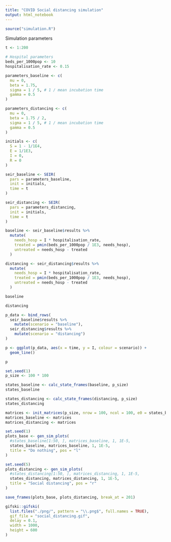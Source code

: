 ```yaml
---
title: "COVID Social distancing simulation"
output: html_notebook
---
```


```r
source("simulation.R")
```

Simulation parameters

```r
t <- 1:200

# Hospital parameters
beds_per_1000pop <- 10
hospitalisation_rate <- 0.15

parameters_baseline <- c(
  mu = 0, 
  beta = 1.75,
  sigma = 1 / 5, # 1 / mean incubation time
  gamma = 0.5
)

parameters_distancing <- c(
  mu = 0, 
  beta = 1.75 / 2,
  sigma = 1 / 5, # 1 / mean incubation time
  gamma = 0.5
)

initials <- c(
  S = 1 - 1/1E4, 
  E = 1/1E3, 
  I = 0, 
  R = 0
)

seir_baseline <- SEIR(
  pars = parameters_baseline, 
  init = initials, 
  time = t
)

seir_distancing <- SEIR(
  pars = parameters_distancing, 
  init = initials, 
  time = t
)
```

```r
baseline <- seir_baseline$results %>% 
  mutate(
    needs_hosp = I * hospitalisation_rate,
    treated = pmin(beds_per_1000pop / 1E3, needs_hosp),
    untreated = needs_hosp - treated
  )

distancing <- seir_distancing$results %>% 
  mutate(
    needs_hosp = I * hospitalisation_rate,
    treated = pmin(beds_per_1000pop / 1E3, needs_hosp),
    untreated = needs_hosp - treated
  )

baseline
```

```r
distancing
```

```r
p_data <- bind_rows(
  seir_baseline$results %>% 
    mutate(scenario = "baseline"),
  seir_distancing$results %>% 
    mutate(scenario = "distancing")
)

p <- ggplot(p_data, aes(x = time, y = I, colour = scenario)) +
  geom_line()

p
```



```r
set.seed(1)
p_size <- 100 * 100

states_baseline <- calc_state_frames(baseline, p_size)
states_baseline
```

```r
states_distancing <- calc_state_frames(distancing, p_size)
states_distancing
```


```r
matrices <- init_matrices(p_size, nrow = 100, ncol = 100, e0 = states_baseline[1, "E"])
matrices_baseline <- matrices
matrices_distancing <- matrices
```

```r
set.seed(1)
plots_base <- gen_sim_plots(
  #states_baseline[1:50, ], matrices_baseline, 1, 1E-5, 
  states_baseline, matrices_baseline, 1, 1E-5, 
  title = "Do nothing", pos = "l"
)
```

```r
set.seed(5)
plots_distancing <- gen_sim_plots(
  #states_distancing[1:50, ], matrices_distancing, 1, 1E-5, 
  states_distancing, matrices_distancing, 1, 1E-5, 
  title = "Social distancing", pos = "r"
)
```


```r
save_frames(plots_base, plots_distancing, break_at = 201)
```

```r
gifski::gifski(
  list.files("./png/", pattern = "\\.png$", full.names = TRUE), 
  gif_file = "social_distancing.gif",
  delay = 0.1,
  width = 1000,
  height = 600
)
```



